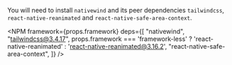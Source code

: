 
You will need to install `nativewind` and its peer dependencies `tailwindcss`, `react-native-reanimated` and `react-native-safe-area-context`.

<NPM
  framework={props.framework}
  deps={[
    "nativewind",
    "tailwindcss@3.4.17",
    props.framework === 'framework-less' ? 'react-native-reanimated' : 'react-native-reanimated@3.16.2',
    "react-native-safe-area-context",
  ]}
/>
